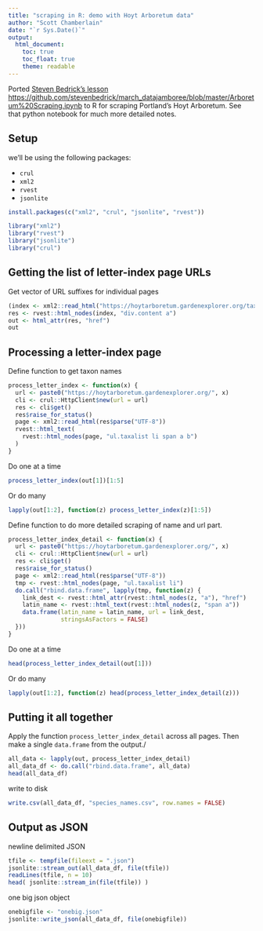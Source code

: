 ```yaml
---
title: "scraping in R: demo with Hoyt Arboretum data"
author: "Scott Chamberlain"
date: "`r Sys.Date()`"
output: 
  html_document:
    toc: true
    toc_float: true
    theme: readable
---
```


Ported [Steven Bedrick's lesson](https://github.com/stevenbedrick) <https://github.com/stevenbedrick/march_datajamboree/blob/master/Arboretum%20Scraping.ipynb> 
to R for scraping Portland's Hoyt Arboretum. See that python notebook for much 
more detailed notes.

## Setup

we'll be using the following packages:

- `crul`
- `xml2`
- `rvest`
- `jsonlite`

```r
install.packages(c("xml2", "crul", "jsonlite", "rvest"))
```

```r
library("xml2")
library("rvest")
library("jsonlite")
library("crul")
```

## Getting the list of letter-index page URLs

Get vector of URL suffixes for individual pages

```r
(index <- xml2::read_html("https://hoytarboretum.gardenexplorer.org/taxalist.aspx"))
res <- rvest::html_nodes(index, "div.content a")
out <- html_attr(res, "href")
out
```

## Processing a letter-index page

Define function to get taxon names

```r
process_letter_index <- function(x) {
  url <- paste0("https://hoytarboretum.gardenexplorer.org/", x)
  cli <- crul::HttpClient$new(url = url)
  res <- cli$get()
  res$raise_for_status()
  page <- xml2::read_html(res$parse("UTF-8"))
  rvest::html_text(
    rvest::html_nodes(page, "ul.taxalist li span a b")
  )
}
```

Do one at a time

```r
process_letter_index(out[1])[1:5]
```

Or do many

```r
lapply(out[1:2], function(z) process_letter_index(z)[1:5])
```

Define function to do more detailed scraping of name and url part.

```r
process_letter_index_detail <- function(x) {
  url <- paste0("https://hoytarboretum.gardenexplorer.org/", x)
  cli <- crul::HttpClient$new(url = url)
  res <- cli$get()
  res$raise_for_status()
  page <- xml2::read_html(res$parse("UTF-8"))
  tmp <- rvest::html_nodes(page, "ul.taxalist li")
  do.call("rbind.data.frame", lapply(tmp, function(z) {
    link_dest <- rvest::html_attr(rvest::html_nodes(z, "a"), "href")
    latin_name <- rvest::html_text(rvest::html_nodes(z, "span a"))
    data.frame(latin_name = latin_name, url = link_dest,
               stringsAsFactors = FALSE)
  }))
}
```

Do one at a time

```r
head(process_letter_index_detail(out[1]))
```

Or do many

```r
lapply(out[1:2], function(z) head(process_letter_index_detail(z)))
```

## Putting it all together

Apply the function `process_letter_index_detail` across all 
pages. Then make a single `data.frame` from the output./

```r
all_data <- lapply(out, process_letter_index_detail)
all_data_df <- do.call("rbind.data.frame", all_data)
head(all_data_df)
```

write to disk

```r
write.csv(all_data_df, "species_names.csv", row.names = FALSE)
```

## Output as JSON

newline delimited JSON

```r
tfile <- tempfile(fileext = ".json")
jsonlite::stream_out(all_data_df, file(tfile))
readLines(tfile, n = 10)
head( jsonlite::stream_in(file(tfile)) )
```

one big json object

```r
onebigfile <- "onebig.json"
jsonlite::write_json(all_data_df, file(onebigfile))
```






